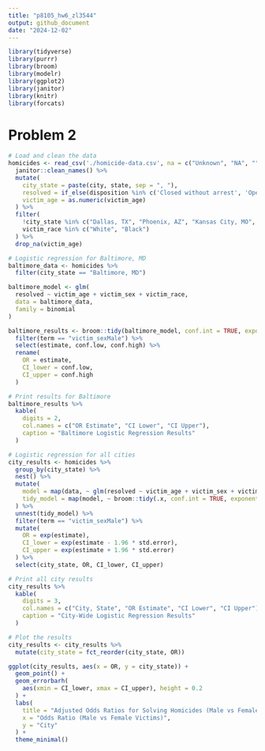 ```yaml
---
title: "p8105_hw6_zl3544"
output: github_document
date: "2024-12-02"
---
```

```r
library(tidyverse)
library(purrr)
library(broom)
library(modelr)
library(ggplot2)
library(janitor)
library(knitr)
library(forcats)
```
# Problem 2
```r
# Load and clean the data
homicides <- read_csv('./homicide-data.csv', na = c("Unknown", "NA", "", ".")) %>%
  janitor::clean_names() %>%
  mutate(
    city_state = paste(city, state, sep = ", "),
    resolved = if_else(disposition %in% c('Closed without arrest', 'Open/No arrest'), 0, 1),
    victim_age = as.numeric(victim_age)
  ) %>%
  filter(
    !city_state %in% c("Dallas, TX", "Phoenix, AZ", "Kansas City, MO", "Tulsa, AL"),
    victim_race %in% c("White", "Black")
  ) %>%
  drop_na(victim_age)

# Logistic regression for Baltimore, MD
baltimore_data <- homicides %>%
  filter(city_state == "Baltimore, MD")

baltimore_model <- glm(
  resolved ~ victim_age + victim_sex + victim_race,
  data = baltimore_data,
  family = binomial
)

baltimore_results <- broom::tidy(baltimore_model, conf.int = TRUE, exponentiate = TRUE) %>%
  filter(term == "victim_sexMale") %>%
  select(estimate, conf.low, conf.high) %>%
  rename(
    OR = estimate,
    CI_lower = conf.low,
    CI_upper = conf.high
  )

# Print results for Baltimore
baltimore_results %>%
  kable(
    digits = 2,
    col.names = c("OR Estimate", "CI Lower", "CI Upper"),
    caption = "Baltimore Logistic Regression Results"
  )

# Logistic regression for all cities
city_results <- homicides %>%
  group_by(city_state) %>%
  nest() %>%
  mutate(
    model = map(data, ~ glm(resolved ~ victim_age + victim_sex + victim_race, data = ., family = binomial)),
    tidy_model = map(model, ~ broom::tidy(.x, conf.int = TRUE, exponentiate = TRUE))
  ) %>%
  unnest(tidy_model) %>%
  filter(term == "victim_sexMale") %>%
  mutate(
    OR = exp(estimate),
    CI_lower = exp(estimate - 1.96 * std.error),
    CI_upper = exp(estimate + 1.96 * std.error)
  ) %>%
  select(city_state, OR, CI_lower, CI_upper)

# Print all city results
city_results %>%
  kable(
    digits = 3,
    col.names = c("City, State", "OR Estimate", "CI Lower", "CI Upper"),
    caption = "City-Wide Logistic Regression Results"
  )

# Plot the results
city_results <- city_results %>%
  mutate(city_state = fct_reorder(city_state, OR))

ggplot(city_results, aes(x = OR, y = city_state)) +
  geom_point() +
  geom_errorbarh(
    aes(xmin = CI_lower, xmax = CI_upper), height = 0.2
  ) +
  labs(
    title = "Adjusted Odds Ratios for Solving Homicides (Male vs Female)",
    x = "Odds Ratio (Male vs Female Victims)",
    y = "City"
  ) +
  theme_minimal()
```
